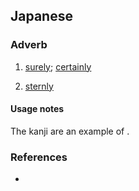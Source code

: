 ==Japanese==
{{ja-kanjitab|きつ|と|yomi=on|k1=きっ}}

===Adverb===
{{ja-pos|きっと|adverb}}

# [[surely]]; [[certainly]]
#: {{ja-usex|きっと事故でも起こったんだろう。|きっと じこ でも おこったん だろう。|There '''must''' have been an accident.}}
# [[sternly]]
#: {{ja-usex|私は彼をきっとにらみつけた。|わたし は かれ を きっと にらみつけた。|I looked him '''sharply''' in the face.|lang=ja}}

====Usage notes====
The kanji are an example of {{ateji|sort=きっと}}.
{{ja-uk}}

===References===
* {{R:Shogakukan}}